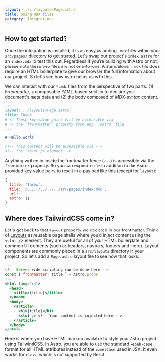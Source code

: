 ```yaml
---
layout: ../../layouts/Page.astro
title: Using MDX files
category: Integrations
---
```


## How to get started?

Once the integration is installed, it is as easy as adding `.mdx` files within your `src/pages/` directory to get started. Let's swap our project's `index.astro` for an `index.mdx` to test this out. Regardless if you're building with Astro or not, please note these two files are not one-to-one. A standalone `*.mdx` file does require an HTML boilerplate to give our browser the full information about our project. So let's see how Astro helps us with this.

We can interact with our `*.mdx` files from the perspective of two parts: (1) _Frontmatter_, a composable YAML-based section to declare your document's meta data and (2) the body composed of _MDX-syntax_ content.

```md
---
layout: ../layouts/Page.astro
title: Index
# <- These key-value pairs will be accessible via
# <- the `frontmatter` property from any `.astro` file
---

# Hello world

<!-- This content will be accessible via -->
<!-- the `<slot /> element -->
```

Anything written in inside the frontmatter fence (`---`) is accessible via the `frontmatter` property. So you can expect `title` in addition to the Astro provided key-value pairs to result in a payload like this (except for `layout`):

```js
{
  title: 'Index',
  file: '/../../../../../src/pages/index.mdx',
  url: '',
  astro: {}
}
```

## Where does TailwindCSS come in?

Let's get back to that `layout` property we declared in our frontmatter. Think of [Layouts](https://docs.astro.build/en/core-concepts/layouts/) as reusable page shells where you'd inject content using the `<slot /`> element. They are useful for all of your HTML boilerplate and common UI elements (such as headers, navbars, footers and more). Layout components are commonly placed in a `src/layouts` directory in your project. So let's add a `Page.astro` layout file to see how that looks:

```jsx
---
<!-- Server-side scripting can be done here -->
const { frontmatter: title } = Astro.props;
---
<html lang="en">
  <head>
    <title>{title}</title>
  </head>
  <body>
    <article>
      <h1>{title}</h1>
      <slot /> <!-- Your content is injected here -->
    </article>
  </body>
</html>
```

Here is where you have HTML markup available to style your Astro project using TailwindCSS. In Astro, you are able to use the standard `kebab-case` format for all HTML attributes instead of the `camelCase` used in JSX. It even works for `class`, which is not supported by React.
